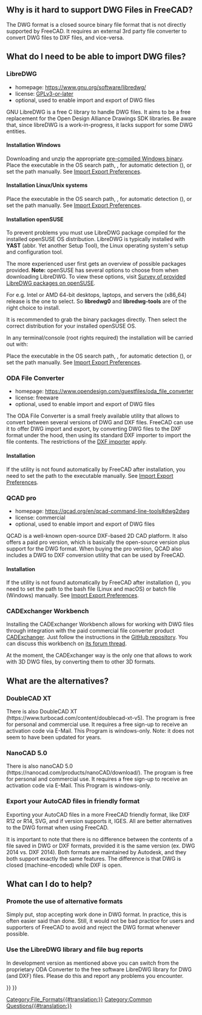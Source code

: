 <languages/>
{{TOCright}}

{{Fake heading|sub=4|< Back to [[FreeCAD Howto Import Export]]}}  

==Why is it hard to support DWG Files in FreeCAD?==

The DWG format is a closed source binary file format that is not directly supported by FreeCAD. It requires an external 3rd party file converter to convert DWG files to DXF files, and vice-versa.

==What do I need to be able to import DWG files?==

===LibreDWG===

* homepage: https://www.gnu.org/software/libredwg/
* license: [https://savannah.gnu.org/projects/libredwg/ GPLv3-or-later]
* optional, used to enable import and export of DWG files

GNU LibreDWG is a free C library to handle DWG files. It aims to be a free replacement for the Open Design Alliance Drawings SDK libraries. Be aware that, since libreDWG is a work-in-progress, it lacks support for some DWG entities.

==== Installation Windows ====

Downloading and unzip the appropriate [https://github.com/LibreDWG/libredwg/releases pre-compiled Windows binary]. Place the executable in the OS search path, {{Incode|os.getenv("PATH")}}, for automatic detection ({{Version|0.21}}), or set the path manually. See [[Import_Export_Preferences#DWG|Import Export Preferences]].

==== Installation Linux/Unix systems ====

{{Code|lang=shell|code=
git clone --recurse-submodules https://git.savannah.gnu.org/git/libredwg.git
cd libredwg
mkdir build
cd build
cmake ..
make
make install # or use checkinstall, or simply locate & copy the dwg2dxf 
             # utility to your executables path, it will be then autodetected by FreeCAD
}}

Place the executable in the OS search path, {{Incode|os.getenv("PATH")}}, for automatic detection ({{Version|0.21}}), or set the path manually. See [[Import_Export_Preferences#DWG|Import Export Preferences]].

==== Installation openSUSE ====

To prevent problems you must use LibreDWG package compiled for the installed openSUSE OS distribution. 
LibreDWG is typically installed with '''YAST''' (abbr. Yet another Setup Tool), the Linux operating system's setup and configuration tool. 

The more experienced user first gets an overview of possible packages provided.
'''Note:''' openSUSE has several options to choose from when downloading LibreDWG. 
To view these options, visit [https://software.opensuse.org/search?utf8=%E2%9C%93&baseproject=ALL&q=libredwg Survey of provided LibreDWG packages on openSUSE]. 

For e.g. Intel or AMD 64-bit desktops, laptops, and servers the (x86_64) release is the one to select. So '''libredwg0''' and '''libredwg-tools''' are of the right choice to install. 

It is recommended to grab the binary packages directly. Then select the correct distribution for your installed openSUSE OS.

In any terminal/console (root rights required) the installation will be carried out with:

{{Code|code=
zypper install libredwg0 libredwg-tools
}}

Place the executable in the OS search path, {{Incode|os.getenv("PATH")}}, for automatic detection ({{Version|0.21}}), or set the path manually. See [[Import_Export_Preferences#DWG|Import Export Preferences]].

===ODA File Converter===

* homepage: https://www.opendesign.com/guestfiles/oda_file_converter
* license: freeware
* optional, used to enable import and export of DWG files

The ODA File Converter is a small freely available utility that allows to convert between several versions of DWG and DXF files. FreeCAD can use it to offer DWG import and export, by converting DWG files to the DXF format under the hood, then using its standard DXF importer to import the file contents. The restrictions of the [[Draft_DXF|DXF importer]] apply.

====Installation====

If the utility is not found automatically by FreeCAD after installation, you need to set the path to the executable manually. See [[Import_Export_Preferences#DWG|Import Export Preferences]].

=== QCAD pro ===

{{Version|0.20}}

* homepage: https://qcad.org/en/qcad-command-line-tools#dwg2dwg
* license: commercial
* optional, used to enable import and export of DWG files

QCAD is a well-known open-source DXF-based 2D CAD platform. It also offers a paid pro version, which is basically the open-source version plus support for the DWG format. When buying the pro version, QCAD also includes a DWG to DXF conversion utility that can be used by FreeCAD.

====Installation====

If the utility is not found automatically by FreeCAD after installation ({{Version|0.21}}), you need to set the path to the bash file (Linux and macOS) or batch file (Windows) manually. See [[Import_Export_Preferences#DWG|Import Export Preferences]].

=== CADExchanger Workbench ===

Installing the CADExchanger Workbench allows for working with DWG files through integration with the paid commercial file converter product [https://cadexchanger.com/ CADExchanger]. Just follow the instructions in the [https://github.com/yorikvanhavre/CADExchanger GitHub repository]. You can discuss this workbench on [https://forum.freecadweb.org/viewtopic.php?f=9&t=22227&p=462421 its forum thread].

At the moment, the CADExchanger way is the only one that allows to work with 3D DWG files, by converting them to other 3D formats.

==What are the alternatives?==

===DoubleCAD XT===

There is also DoubleCAD XT (https://www.turbocad.com/content/doublecad-xt-v5). The program is free for personal and commercial use. It requires a free sign-up to receive an activation code via E-Mail. This Program is windows-only. Note: it does not seem to have been updated for years.

===NanoCAD 5.0===

There is also nanoCAD 5.0 (https://nanocad.com/products/nanoCAD/download/). The program is free for personal and commercial use. It requires a free sign-up to receive an activation code via E-Mail. This Program is windows-only.

===Export your AutoCAD files in friendly format===

Exporting your AutoCAD files in a more FreeCAD friendly format, like DXF R12 or R14, SVG, and if version supports it, IGES. All are better alternatives to the DWG format when using FreeCAD. 

It is important to note that there is no difference between the contents of a file saved in DWG or DXF formats, provided it is the same version (ex. DWG 2014 vs. DXF 2014). Both formats are maintained by Autodesk, and they both support exactly the same features. The difference is that DWG is closed (machine-encoded) while DXF is open.

==What can I do to help? ==

===Promote the use of alternative formats===

Simply put, stop accepting work done in DWG format. In practice, this is often easier said than done. Still, it would not be bad practice for users and supporters of FreeCAD to avoid and reject the DWG format whenever possible.

===Use the LibreDWG library and file bug reports===

In development version as mentioned above you can switch from the proprietary ODA Converter to the free software LibreDWG library for DWG (and DXF) files. Please do this and report any problems you encounter.


{{Draft Tools navi{{#translation:}}}}
{{Userdocnavi{{#translation:}}}}
[[Category:File_Formats{{#translation:}}]]
[[Category:Common Questions{{#translation:}}]]